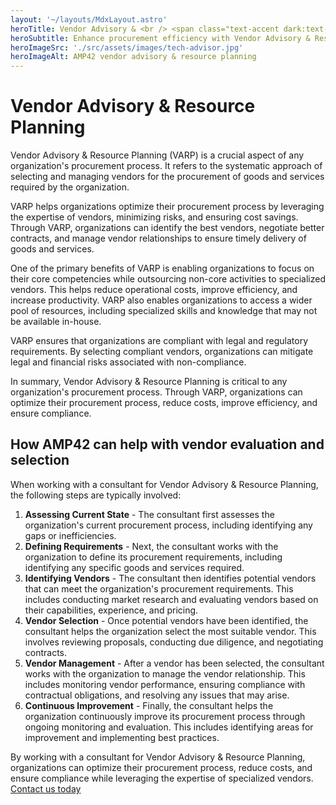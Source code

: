 ```yaml
---
layout: '~/layouts/MdxLayout.astro'
heroTitle: Vendor Advisory & <br /> <span class="text-accent dark:text-white highlight">Resource Planning</span>
heroSubtitle: Enhance procurement efficiency with Vendor Advisory & Resource Planning (VARP). Optimize vendor selection, minimize risks, and ensure compliance while leveraging specialized expertise. AMP42 offers expert guidance in VARP, refining vendor evaluation and selection for cost-effective solutions.
heroImageSrc: './src/assets/images/tech-advisor.jpg'
heroImageAlt: AMP42 vendor advisory & resource planning
---
```


# Vendor Advisory & Resource Planning

Vendor Advisory & Resource Planning (VARP) is a crucial aspect of any organization's procurement process. It refers to the systematic approach of selecting and managing vendors for the procurement of goods and services required by the organization.

VARP helps organizations optimize their procurement process by leveraging the expertise of vendors, minimizing risks, and ensuring cost savings. Through VARP, organizations can identify the best vendors, negotiate better contracts, and manage vendor relationships to ensure timely delivery of goods and services.

One of the primary benefits of VARP is enabling organizations to focus on their core competencies while outsourcing non-core activities to specialized vendors. This helps reduce operational costs, improve efficiency, and increase productivity. VARP also enables organizations to access a wider pool of resources, including specialized skills and knowledge that may not be available in-house.

VARP ensures that organizations are compliant with legal and regulatory requirements. By selecting compliant vendors, organizations can mitigate legal and financial risks associated with non-compliance.

In summary, Vendor Advisory & Resource Planning is critical to any organization's procurement process. Through VARP, organizations can optimize their procurement process, reduce costs, improve efficiency, and ensure compliance.

## How AMP42 can help with vendor evaluation and selection

When working with a consultant for Vendor Advisory & Resource Planning, the following steps are typically involved:

1. **Assessing Current State** - The consultant first assesses the organization's current procurement process, including identifying any gaps or inefficiencies.
2. **Defining Requirements** - Next, the consultant works with the organization to define its procurement requirements, including identifying any specific goods and services required.
3. **Identifying Vendors** - The consultant then identifies potential vendors that can meet the organization's procurement requirements. This includes conducting market research and evaluating vendors based on their capabilities, experience, and pricing.
4. **Vendor Selection** - Once potential vendors have been identified, the consultant helps the organization select the most suitable vendor. This involves reviewing proposals, conducting due diligence, and negotiating contracts.
5. **Vendor Management** - After a vendor has been selected, the consultant works with the organization to manage the vendor relationship. This includes monitoring vendor performance, ensuring compliance with contractual obligations, and resolving any issues that may arise.
6. **Continuous Improvement** - Finally, the consultant helps the organization continuously improve its procurement process through ongoing monitoring and evaluation. This includes identifying areas for improvement and implementing best practices.

By working with a consultant for Vendor Advisory & Resource Planning, organizations can optimize their procurement process, reduce costs, and ensure compliance while leveraging the expertise of specialized vendors. [Contact us today](https://www.amp42.com)
